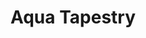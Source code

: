 ---
title: "Aqua Tapestry"
meta_title: "Aqua Tapestry craft"
description: "Craft de Aqua Tapestry"
rank: "a"
draft: false
name: "Aqua Tapestry"
recipe_img: "https://wiki.pokexgames.com/images/a/ac/Aqua_Tapestry.png"
level: 92
craft_time: 172800
result: 1
value_npc: 1
ingredients:
  - name: "Silk"
    quantity: 5
    item_img: "https://wiki.pokexgames.com/images/e/e0/Silk.PNG"
    value_npc: 1
  - name: "White Tapestry"
    quantity: 1
    item_img: "https://wiki.pokexgames.com/images/9/90/White_Tapestry.png"
    value_npc: 1
  - name: "Water Pendant"
    quantity: 500
    item_img: "https://wiki.pokexgames.com/images/2/27/WaterPendant.png"
    value_npc: 1
  - name: "Gyarados Tail"
    quantity: 12
    item_img: "https://wiki.pokexgames.com/images/e/e3/Gyarados_Tail.png"
    value_npc: 1
  - name: "Blue Dye"
    quantity: 10
    item_img: "https://wiki.pokexgames.com/images/c/c9/Blue_Dye.png"
    value_npc: 1
  - name: "Refined Fashion Point"
    quantity: 2
    item_img: "https://wiki.pokexgames.com/images/6/69/Refined_Fashion_Point.png"
    value_npc: 1
---